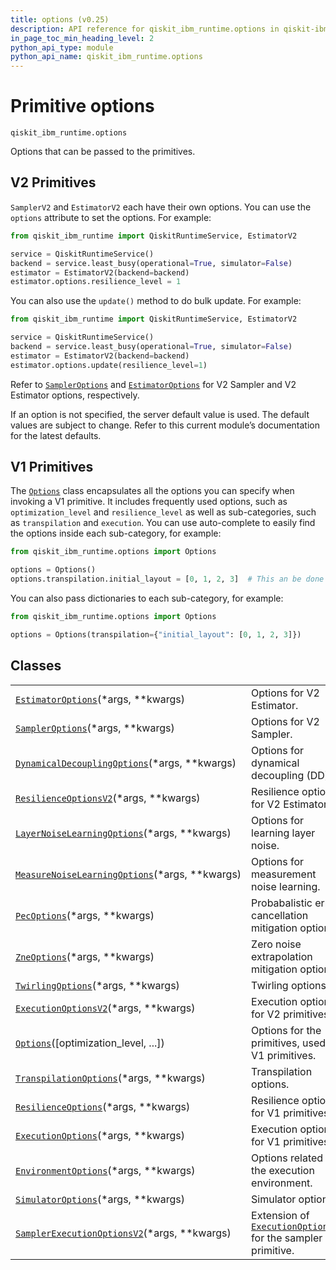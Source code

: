 ```yaml
---
title: options (v0.25)
description: API reference for qiskit_ibm_runtime.options in qiskit-ibm-runtime v0.25
in_page_toc_min_heading_level: 2
python_api_type: module
python_api_name: qiskit_ibm_runtime.options
---
```


<span id="primitive-options-qiskit-ibm-runtime-options" />

<span id="module-qiskit_ibm_runtime.options" />

# Primitive options

`qiskit_ibm_runtime.options`

Options that can be passed to the primitives.

## V2 Primitives

`SamplerV2` and `EstimatorV2` each have their own options. You can use the `options` attribute to set the options. For example:

```python
from qiskit_ibm_runtime import QiskitRuntimeService, EstimatorV2

service = QiskitRuntimeService()
backend = service.least_busy(operational=True, simulator=False)
estimator = EstimatorV2(backend=backend)
estimator.options.resilience_level = 1
```

You can also use the `update()` method to do bulk update. For example:

```python
from qiskit_ibm_runtime import QiskitRuntimeService, EstimatorV2

service = QiskitRuntimeService()
backend = service.least_busy(operational=True, simulator=False)
estimator = EstimatorV2(backend=backend)
estimator.options.update(resilience_level=1)
```

Refer to [`SamplerOptions`](options-sampler-options "qiskit_ibm_runtime.options.SamplerOptions") and [`EstimatorOptions`](options-estimator-options "qiskit_ibm_runtime.options.EstimatorOptions") for V2 Sampler and V2 Estimator options, respectively.

<Admonition title="Note" type="note">
  If an option is not specified, the server default value is used. The default values are subject to change. Refer to this current module’s documentation for the latest defaults.
</Admonition>

## V1 Primitives

The [`Options`](options-options "qiskit_ibm_runtime.options.Options") class encapsulates all the options you can specify when invoking a V1 primitive. It includes frequently used options, such as `optimization_level` and `resilience_level` as well as sub-categories, such as `transpilation` and `execution`. You can use auto-complete to easily find the options inside each sub-category, for example:

```python
from qiskit_ibm_runtime.options import Options

options = Options()
options.transpilation.initial_layout = [0, 1, 2, 3]  # This an be done using auto-complete
```

You can also pass dictionaries to each sub-category, for example:

```python
from qiskit_ibm_runtime.options import Options

options = Options(transpilation={"initial_layout": [0, 1, 2, 3]})
```

## Classes

|                                                                                                                                                      |                                                                                                                                              |
| ---------------------------------------------------------------------------------------------------------------------------------------------------- | -------------------------------------------------------------------------------------------------------------------------------------------- |
| [`EstimatorOptions`](options-estimator-options "qiskit_ibm_runtime.options.EstimatorOptions")(\*args, \*\*kwargs)                                    | Options for V2 Estimator.                                                                                                                    |
| [`SamplerOptions`](options-sampler-options "qiskit_ibm_runtime.options.SamplerOptions")(\*args, \*\*kwargs)                                          | Options for V2 Sampler.                                                                                                                      |
| [`DynamicalDecouplingOptions`](options-dynamical-decoupling-options "qiskit_ibm_runtime.options.DynamicalDecouplingOptions")(\*args, \*\*kwargs)     | Options for dynamical decoupling (DD).                                                                                                       |
| [`ResilienceOptionsV2`](options-resilience-options-v2 "qiskit_ibm_runtime.options.ResilienceOptionsV2")(\*args, \*\*kwargs)                          | Resilience options for V2 Estimator.                                                                                                         |
| [`LayerNoiseLearningOptions`](options-layer-noise-learning-options "qiskit_ibm_runtime.options.LayerNoiseLearningOptions")(\*args, \*\*kwargs)       | Options for learning layer noise.                                                                                                            |
| [`MeasureNoiseLearningOptions`](options-measure-noise-learning-options "qiskit_ibm_runtime.options.MeasureNoiseLearningOptions")(\*args, \*\*kwargs) | Options for measurement noise learning.                                                                                                      |
| [`PecOptions`](options-pec-options "qiskit_ibm_runtime.options.PecOptions")(\*args, \*\*kwargs)                                                      | Probabalistic error cancellation mitigation options.                                                                                         |
| [`ZneOptions`](options-zne-options "qiskit_ibm_runtime.options.ZneOptions")(\*args, \*\*kwargs)                                                      | Zero noise extrapolation mitigation options.                                                                                                 |
| [`TwirlingOptions`](options-twirling-options "qiskit_ibm_runtime.options.TwirlingOptions")(\*args, \*\*kwargs)                                       | Twirling options.                                                                                                                            |
| [`ExecutionOptionsV2`](options-execution-options-v2 "qiskit_ibm_runtime.options.ExecutionOptionsV2")(\*args, \*\*kwargs)                             | Execution options for V2 primitives.                                                                                                         |
| [`Options`](options-options "qiskit_ibm_runtime.options.Options")(\[optimization\_level, ...])                                                       | Options for the primitives, used by V1 primitives.                                                                                           |
| [`TranspilationOptions`](options-transpilation-options "qiskit_ibm_runtime.options.TranspilationOptions")(\*args, \*\*kwargs)                        | Transpilation options.                                                                                                                       |
| [`ResilienceOptions`](options-resilience-options "qiskit_ibm_runtime.options.ResilienceOptions")(\*args, \*\*kwargs)                                 | Resilience options for V1 primitives.                                                                                                        |
| [`ExecutionOptions`](options-execution-options "qiskit_ibm_runtime.options.ExecutionOptions")(\*args, \*\*kwargs)                                    | Execution options for V1 primitives.                                                                                                         |
| [`EnvironmentOptions`](options-environment-options "qiskit_ibm_runtime.options.EnvironmentOptions")(\*args, \*\*kwargs)                              | Options related to the execution environment.                                                                                                |
| [`SimulatorOptions`](options-simulator-options "qiskit_ibm_runtime.options.SimulatorOptions")(\*args, \*\*kwargs)                                    | Simulator options.                                                                                                                           |
| [`SamplerExecutionOptionsV2`](options-sampler-execution-options-v2 "qiskit_ibm_runtime.options.SamplerExecutionOptionsV2")(\*args, \*\*kwargs)       | Extension of [`ExecutionOptionsV2`](options-execution-options-v2 "qiskit_ibm_runtime.options.ExecutionOptionsV2") for the sampler primitive. |

